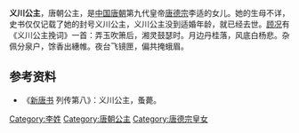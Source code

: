 {{東亞女性歷史人物
| 名稱=義川公主
| 身份=[[唐朝|唐朝]]公主
| 畫像=
| 說明=
| 姓=李
| 名=
| 封爵=[[公主|公主]]
| 位號=
| 封號=義川公主
| 出生年=
| 逝世年=
| 諡號=
| 墳墓=
| 父親=[[唐德宗|唐德宗]][[李适|李适]]
| 同胞兄弟=
| 母親=
|}}


'''义川公主'''，唐朝公主，是[[中国|中国]][[唐朝|唐朝]]第九代皇帝[[唐德宗|唐德宗]]李适的女儿。她的生母不详，史书仅仅记载了她的封号义川公主，义川公主没到适婚年龄，就已经去世。[[顾况|顾况]]有《义川公主挽词》一首：弄玉吹箫后，湘灵鼓瑟时。月边丹桂落，风底白杨悲。杂佩分泉户，馀香出繐帷。夜台飞镜匣，偏共掩蛾眉。  
== 参考资料 ==
*《[[新唐书|新唐书]] 列传第八》：义川公主，蚤薨。

[[Category:李姓|Category:李姓]]
[[Category:唐朝公主|Category:唐朝公主]]
[[Category:唐德宗皇女|Category:唐德宗皇女]]